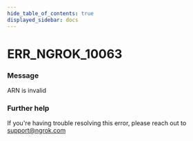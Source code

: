 ```yaml
---
hide_table_of_contents: true
displayed_sidebar: docs
---
```



# ERR_NGROK_10063

### Message

ARN is invalid

<ErrorDetails error="err_ngrok_10063" />

### Further help

If you're having trouble resolving this error, please reach out to [support@ngrok.com](mailto:support@ngrok.com?subject=Help%20with%20ERR_NGROK_10063)

